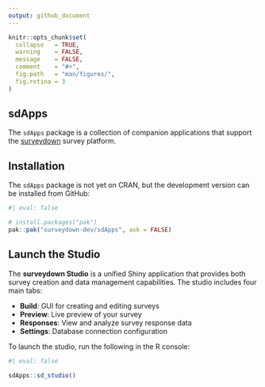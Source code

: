 ```yaml
---
output: github_document
---
```


<!-- README.md is generated from README.Rmd. Please edit this file -->

```r
knitr::opts_chunk$set(
  collapse   = TRUE,
  warning    = FALSE,
  message    = FALSE,
  comment    = "#>",
  fig.path   = "man/figures/",
  fig.retina = 3
)
```

## sdApps

The `sdApps` package is a collection of companion applications that support the [surveydown](https://surveydown.org/) survey platform.

## Installation

The `sdApps` package is not yet on CRAN, but the development version can be installed from GitHub:

```r
#| eval: false

# install.packages("pak")
pak::pak("surveydown-dev/sdApps", ask = FALSE)
```

## Launch the Studio

The **surveydown Studio** is a unified Shiny application that provides both survey creation and data management capabilities. The studio includes four main tabs:

- **Build**: GUI for creating and editing surveys
- **Preview**: Live preview of your survey
- **Responses**: View and analyze survey response data
- **Settings**: Database connection configuration

To launch the studio, run the following in the R console:

```r
#| eval: false

sdApps::sd_studio()
```
